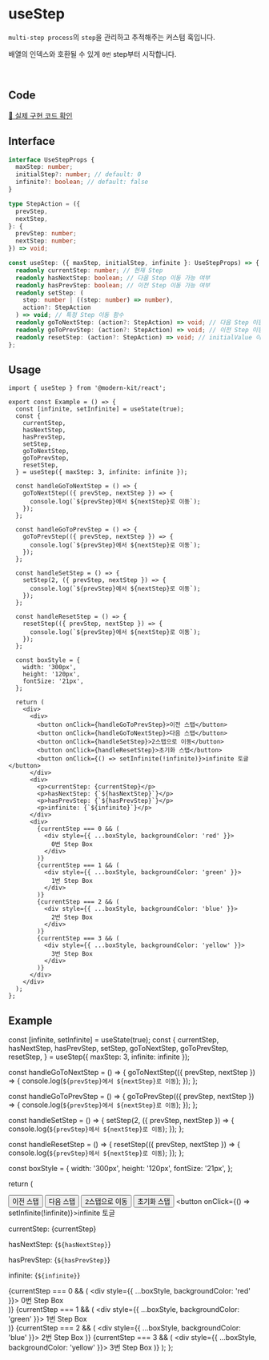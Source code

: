 
# useStep

`multi-step process`의 `step`을 관리하고 추적해주는 커스텀 훅입니다.

배열의 인덱스와 호환될 수 있게 `0번` step부터 시작합니다.

<br />

## Code
[🔗 실제 구현 코드 확인](https://github.com/modern-agile-team/modern-kit/blob/main/packages/react/src/hooks/useStep/index.ts)

## Interface
```ts title="typescript"
interface UseStepProps {
  maxStep: number;
  initialStep?: number; // default: 0
  infinite?: boolean; // default: false
}

type StepAction = ({
  prevStep,
  nextStep,
}: {
  prevStep: number;
  nextStep: number;
}) => void;
```
```ts title="typescript"
const useStep: ({ maxStep, initialStep, infinite }: UseStepProps) => {
  readonly currentStep: number; // 현재 Step
  readonly hasNextStep: boolean; // 다음 Step 이동 가능 여부
  readonly hasPrevStep: boolean; // 이전 Step 이동 가능 여부
  readonly setStep: (
    step: number | ((step: number) => number),
    action?: StepAction
  ) => void; // 특정 Step 이동 함수
  readonly goToNextStep: (action?: StepAction) => void; // 다음 Step 이동 함수
  readonly goToPrevStep: (action?: StepAction) => void; // 이전 Step 이동 함수
  readonly resetStep: (action?: StepAction) => void; // initialValue 이동 함수
};
```

## Usage
```tsx title="typescript"
import { useStep } from '@modern-kit/react';

export const Example = () => {
  const [infinite, setInfinite] = useState(true);
  const {
    currentStep,
    hasNextStep,
    hasPrevStep,
    setStep,
    goToNextStep,
    goToPrevStep,
    resetStep,
  } = useStep({ maxStep: 3, infinite: infinite });

  const handleGoToNextStep = () => {
    goToNextStep(({ prevStep, nextStep }) => {
      console.log(`${prevStep}에서 ${nextStep}로 이동`);
    });
  };

  const handleGoToPrevStep = () => {
    goToPrevStep(({ prevStep, nextStep }) => {
      console.log(`${prevStep}에서 ${nextStep}로 이동`);
    });
  };

  const handleSetStep = () => {
    setStep(2, ({ prevStep, nextStep }) => {
      console.log(`${prevStep}에서 ${nextStep}로 이동`);
    });
  };

  const handleResetStep = () => {
    resetStep(({ prevStep, nextStep }) => {
      console.log(`${prevStep}에서 ${nextStep}로 이동`);
    });
  };

  const boxStyle = {
    width: '300px',
    height: '120px',
    fontSize: '21px',
  };

  return (
    <div>
      <div>
        <button onClick={handleGoToPrevStep}>이전 스탭</button>
        <button onClick={handleGoToNextStep}>다음 스탭</button>
        <button onClick={handleSetStep}>2스탭으로 이동</button>
        <button onClick={handleResetStep}>초기화 스탭</button>
        <button onClick={() => setInfinite(!infinite)}>infinite 토글</button>
      </div>
      <div>
        <p>currentStep: {currentStep}</p>
        <p>hasNextStep: {`${hasNextStep}`}</p>
        <p>hasPrevStep: {`${hasPrevStep}`}</p>
        <p>infinite: {`${infinite}`}</p>
      </div>
      <div>
        {currentStep === 0 && (
          <div style={{ ...boxStyle, backgroundColor: 'red' }}>
            0번 Step Box
          </div>
        )}
        {currentStep === 1 && (
          <div style={{ ...boxStyle, backgroundColor: 'green' }}>
            1번 Step Box
          </div>
        )}
        {currentStep === 2 && (
          <div style={{ ...boxStyle, backgroundColor: 'blue' }}>
            2번 Step Box
          </div>
        )}
        {currentStep === 3 && (
          <div style={{ ...boxStyle, backgroundColor: 'yellow' }}>
            3번 Step Box
          </div>
        )}
      </div>
    </div>
  );
};
```

## Example

  const [infinite, setInfinite] = useState(true);
  const {
    currentStep,
    hasNextStep,
    hasPrevStep,
    setStep,
    goToNextStep,
    goToPrevStep,
    resetStep,
  } = useStep({ maxStep: 3, infinite: infinite });

  const handleGoToNextStep = () => {
    goToNextStep(({ prevStep, nextStep }) => {
      console.log(`${prevStep}에서 ${nextStep}로 이동`);
    });
  };

  const handleGoToPrevStep = () => {
    goToPrevStep(({ prevStep, nextStep }) => {
      console.log(`${prevStep}에서 ${nextStep}로 이동`);
    });
  };

  const handleSetStep = () => {
    setStep(2, ({ prevStep, nextStep }) => {
      console.log(`${prevStep}에서 ${nextStep}로 이동`);
    });
  };

  const handleResetStep = () => {
    resetStep(({ prevStep, nextStep }) => {
      console.log(`${prevStep}에서 ${nextStep}로 이동`);
    });
  };

  const boxStyle = {
    width: '300px',
    height: '120px',
    fontSize: '21px',
  };

  return (
    <div>
      <div>
        <button onClick={handleGoToPrevStep}>이전 스탭</button>
        <button onClick={handleGoToNextStep}>다음 스탭</button>
        <button onClick={handleSetStep}>2스탭으로 이동</button>
        <button onClick={handleResetStep}>초기화 스탭</button>
        <button onClick={() => setInfinite(!infinite)}>infinite 토글</button>
      </div>
      <div>
        <p>currentStep: {currentStep}</p>
        <p>hasNextStep: {`${hasNextStep}`}</p>
        <p>hasPrevStep: {`${hasPrevStep}`}</p>
        <p>infinite: {`${infinite}`}</p>
      </div>
      <div>
        {currentStep === 0 && (
          <div style={{ ...boxStyle, backgroundColor: 'red' }}>
            0번 Step Box
          </div>
        )}
        {currentStep === 1 && (
          <div style={{ ...boxStyle, backgroundColor: 'green' }}>
            1번 Step Box
          </div>
        )}
        {currentStep === 2 && (
          <div style={{ ...boxStyle, backgroundColor: 'blue' }}>
            2번 Step Box
          </div>
        )}
        {currentStep === 3 && (
          <div style={{ ...boxStyle, backgroundColor: 'yellow' }}>
            3번 Step Box
          </div>
        )}
      </div>
    </div>
  );
};


<Example />